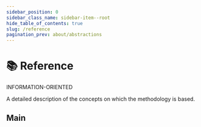```yaml
---
sidebar_position: 0
sidebar_class_name: sidebar-item--root
hide_table_of_contents: true
slug: /reference
pagination_prev: about/abstractions
---
```


# 📚 Reference

<span class="badge badge--danger margin-bottom--md">INFORMATION-ORIENTED</span>

<p class="summary">
A detailed description of the concepts on which the methodology is based.
</p>


## Main


<Row 
    title="Glossary" 
    description="Basic concepts of methodology"
    to="/docs/reference/glossary"
    Icon={ReadOutlined}
/>
<Row 
    title="Layers" 
    description="Reference information about layers"
    to="/docs/reference/layers/overview"
    Icon={MenuOutlined}
/>
<Row 
    title="Segments" 
    description="Reference information about segments"
    to="/docs/reference/segments"
    Icon={GoldOutlined}
/>
